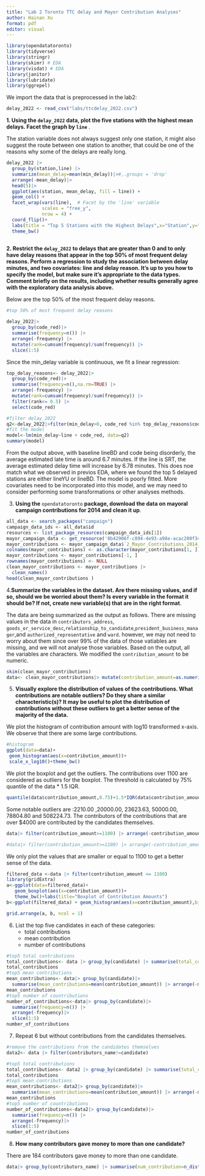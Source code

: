 ```yaml
---
title: "Lab 2 Toronto TTC delay and Mayor Contribution Analyses"
author: Hainan Xu
format: pdf
editor: visual
---
```


```r
library(opendatatoronto)
library(tidyverse)
library(stringr)
library(skimr) # EDA
library(visdat) # EDA
library(janitor)
library(lubridate)
library(ggrepel)
```

We import the data that is preprocessed in the lab2:

```r
delay_2022 <- read_csv("labs/ttcdelay_2022.csv")
```

**1. Using the `delay_2022` data, plot the five stations with the highest mean delays. Facet the graph by `line`** .

The station variable does not always suggest only one station, it might also suggest the route between one station to another, that could be one of the reasons why some of the delays are really long.

```r
delay_2022 |>
  group_by(station,line) |>
  summarize(mean_delay=mean(min_delay))|>#,.groups = 'drop'
  arrange(-mean_delay)|>
  head(5)|>
  ggplot(aes(station, mean_delay, fill = line)) + 
  geom_col() + 
  facet_wrap(vars(line),  # Facet by the 'line' variable
             scales = "free_y",
             nrow = 4) +
  coord_flip()+
  labs(title = "Top 5 Stations with the Highest Delays",x="Station",y="Mean Delay ( in minutes)")+
  theme_bw()
  
```

**2. Restrict the `delay_2022` to delays that are greater than 0 and to only have delay reasons that appear in the top 50% of most frequent delay reasons. Perform a regression to study the association between delay minutes, and two covariates: line and delay reason. It's up to you how to specify the model, but make sure it's appropriate to the data types. Comment briefly on the results, including whether results generally agree with the exploratory data analysis above.**

Below are the top 50% of the most frequent delay reasons.

```r
#top 50% of most frequent delay reasons

delay_2022|> 
  group_by(code_red)|> 
  summarise(frequency=n()) |> 
  arrange(-frequency) |> 
  mutate(rank=cumsum(frequency)/sum(frequency)) |>
  slice(1:5)
```

Since the min_delay variable is continuous, we fit a linear regression:

```r
top_delay_reasons<- delay_2022|> 
  group_by(code_red)|> 
  summarise(frequency=n(),na.rm=TRUE) |> 
  arrange(-frequency) |> 
  mutate(rank=cumsum(frequency)/sum(frequency)) |> 
  filter(rank<= 0.5) |> 
  select(code_red)

#filter delay_2022
q2<-delay_2022|>filter(min_delay>0, code_red %in% top_delay_reasons$code_red)
#fit the model
model<-lm(min_delay~line + code_red, data=q2)
summary(model)
```

From the output above, with baseline lineBD and code being disorderly, the average estimated late time is around 6.7 minutes. If the line is SRT, the average estimated delay time will increase by 6.78 minutes. This does noe match what we observed in previos EDA, where we found the top 5 delayed stations are either lineYU or lineBD. The model is poorly fitted. More covariates need to be incorporated into this model, and we may need to consider performing some transformations or other analyses methods.

3.  **Using the** `opendatatoronto` **package, download the data on mayoral campaign contributions for 2014 and clean it up**.

```r
all_data <- search_packages("campaign")
campaign_data_ids <- all_data$id
resources <- list_package_resources(campaign_data_ids[1])
mayor_campaign_data <- get_resource('8b42906f-c894-4e93-a98e-acac200f34a4')
mayor_contributions <- mayor_campaign_data$`2_Mayor_Contributions_2014_election.xls`
colnames(mayor_contributions) <- as.character(mayor_contributions[1, ])
mayor_contributions <- mayor_contributions[-1, ]
rownames(mayor_contributions) <- NULL
clean_mayor_contributions <- mayor_contributions |>
  clean_names()
head(clean_mayor_contributions )
```

4.**Summarize the variables in the dataset. Are there missing values, and if so, should we be worried about them? Is every variable in the format it should be? If not, create new variable(s) that are in the right format**.

The data are being summarized as the output as follows. There are missing values in the data in `contributors_address`, `goods_or_service_desc`,`relationship_to_candidate`,`president_business_manager`,and `authorized_representative` and `ward`. however, we may not need to worry about them since over 99% of the data of those vatiables are missing, and we will not analyse those variables. Based on the output, all the variables are characters. We modified the `contribution_amount` to be numeric.

```r
skim(clean_mayor_contributions)
data<- clean_mayor_contributions|> mutate(contribution_amount=as.numeric(contribution_amount))
```

5.  **Visually explore the distribution of values of the contributions. What contributions are notable outliers? Do they share a similar characteristic(s)? It may be useful to plot the distribution of contributions without these outliers to get a better sense of the majority of the data.**

We plot the histogram of contribution amount with log10 transformed x-axis. We observe that there are some large contributions.

```r
#histogram
ggplot(data=data)+
 geom_histogram(aes(x=contribution_amount))+
 scale_x_log10()+theme_bw()
```

We plot the boxplot and get the outliers. The contributions over 1100 are considered as outliers for the boxplot. The threshold is calculated by 75% quantile of the data \* 1.5 IQR.

```r
quantile(data$contribution_amount,0.75)+1.5*IQR(data$contribution_amount)
```

Some notable outliers are :2210.00 ,20000.00, 23623.63, 50000.00, 78804.80 and 508224.73. The contributors of the contributions that are over \$4000 are contributed by the candidates themselves.

```r
data|> filter(contribution_amount>=1100) |> arrange(-contribution_amount) |> select(contributors_name,candidate,contribution_amount)

#data|> filter(contribution_amount>=1100) |> arrange(-contribution_amount) |> select(contributors_name,candidate,contribution_amount) |> group_by(candidate) |> summarise(frequency=n()) |> arrange(-frequency)

```

We only plot the values that are smaller or equal to 1100 to get a better sense of the data.

```r
filtered_data <-data |> filter(contribution_amount <= 1100)
library(gridExtra)
a<-ggplot(data=filtered_data)+
   geom_boxplot(aes(x=contribution_amount))+
   theme_bw()+labs(title="Boxplot of Contribution Amounts")
b<-ggplot(filtered_data) + geom_histogram(aes(x=contribution_amount),bins = 25) +theme_bw() + labs(title="Histogram of Contribution Amounts", xlab= "contribution amount")

grid.arrange(a, b, ncol = 1)
```

6.  List the top five candidates in each of these categories:
    -   total contributions
    -   mean contribution
    -   number of contributions

```r
#top5 total contributions
total_contributions<- data |> group_by(candidate) |> summarise(total_contributions=sum(contribution_amount)) |> arrange(-total_contributions) |> slice(1:5)
total_contributions
#top5 mean contributions
mean_contributions<- data|> group_by(candidate)|>
  summarise(mean_contributions=mean(contribution_amount)) |> arrange(-mean_contributions) |> slice(1:5)
mean_contributions
#top5 number of countributions
number_of_contributions<-data|> group_by(candidate)|>
  summarise(frequency=n()) |>
  arrange(-frequency)|>
  slice(1:5)
number_of_contributions
```

7.  Repeat 6 but without contributions from the candidates themselves.

```r
#remove the contributions from the candidates themselves
data2<- data |> filter(contributors_name!=candidate)

#top5 total contributions
total_contributions<- data2 |> group_by(candidate) |> summarise(total_contributions=sum(contribution_amount)) |> arrange(-total_contributions) |> slice(1:5)
total_contributions
#top5 mean contributions
mean_contributions<- data2|> group_by(candidate)|>
  summarise(mean_contributions=mean(contribution_amount)) |> arrange(-mean_contributions) |> slice(1:5)
mean_contributions
#top5 number of countributions
number_of_contributions<-data2|> group_by(candidate)|>
  summarise(frequency=n()) |>
  arrange(-frequency)|>
  slice(1:5)
number_of_contributions
```

8.  **How many contributors gave money to more than one candidate?**

There are 184 contributors gave money to more than one candidate.

```r
data|> group_by(contributors_name) |> summarise(num_contribution=n_distinct(candidate)) |> filter(num_contribution>1) |> nrow()
```
